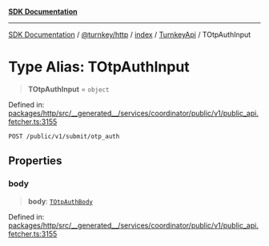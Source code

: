 [**SDK Documentation**](../../../../../../README.mdx)

***

[SDK Documentation](../../../../../../packages.mdx) / [@turnkey/http](../../../../README.mdx) / [index](../../../README.mdx) / [TurnkeyApi](../README.mdx) / TOtpAuthInput

# Type Alias: TOtpAuthInput

> **TOtpAuthInput** = `object`

Defined in: [packages/http/src/\_\_generated\_\_/services/coordinator/public/v1/public\_api.fetcher.ts:3155](https://github.com/tkhq/sdk/blob/078f5423e923fbd1d7fd39440402d7f01d09c3d0/packages/http/src/__generated__/services/coordinator/public/v1/public_api.fetcher.ts#L3155)

`POST /public/v1/submit/otp_auth`

## Properties

### body

> **body**: [`TOtpAuthBody`](TOtpAuthBody.mdx)

Defined in: [packages/http/src/\_\_generated\_\_/services/coordinator/public/v1/public\_api.fetcher.ts:3155](https://github.com/tkhq/sdk/blob/078f5423e923fbd1d7fd39440402d7f01d09c3d0/packages/http/src/__generated__/services/coordinator/public/v1/public_api.fetcher.ts#L3155)
